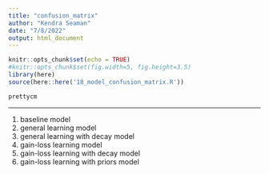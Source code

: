 ```yaml
---
title: "confusion_matrix"
author: "Kendra Seaman"
date: "7/8/2022"
output: html_document
---
```


```r
knitr::opts_chunk$set(echo = TRUE)
#knitr::opts_chunk$set(fig.width=5, fig.height=3.5) 
library(here)
source(here::here('18_model_confusion_matrix.R'))
```

```r
prettycm
```

*** 

1. baseline model   
2. general learning model   
3. general learning with decay model
4. gain-loss learning model
5. gain-loss learning with decay model
6. gain-loss learning with priors model
